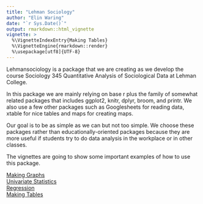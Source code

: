 ```yaml
---
title: "Lehman Sociology"
author: "Elin Waring"
date: "`r Sys.Date()`"
output: rmarkdown::html_vignette
vignette: >
  %\VignetteIndexEntry{Making Tables}
  %\VignetteEngine{rmarkdown::render}
  %\usepackage[utf8]{UTF-8}
---
```


Lehmansociology is a package that we are creating as we develop the course Sociology 345
Quantitative Analysis of Sociological Data at Lehman College.

In this package we are mainly relying on base r plus the family of somewhat related
packages that includes ggplot2, knitr, dplyr, broom, and printr. We also use a few other
packages such as Googlesheets for reading data, xtable for nice tables and maps for 
creating maps. 

Our goal is to be as simple as we can but not too simple.  We choose these packages rather
than educationally-oriented packages because they are more useful if students try to
do data analysis in the workplace or in other classes. 

The vignettes are going to show some important examples of how to use this package.

[Making Graphs](http:makinggraphs)  
[Univariate Statistics](http:univariatestatistics)  
[Regression](http:regressionanalysis)  
[Making Tables](makingtables)  


